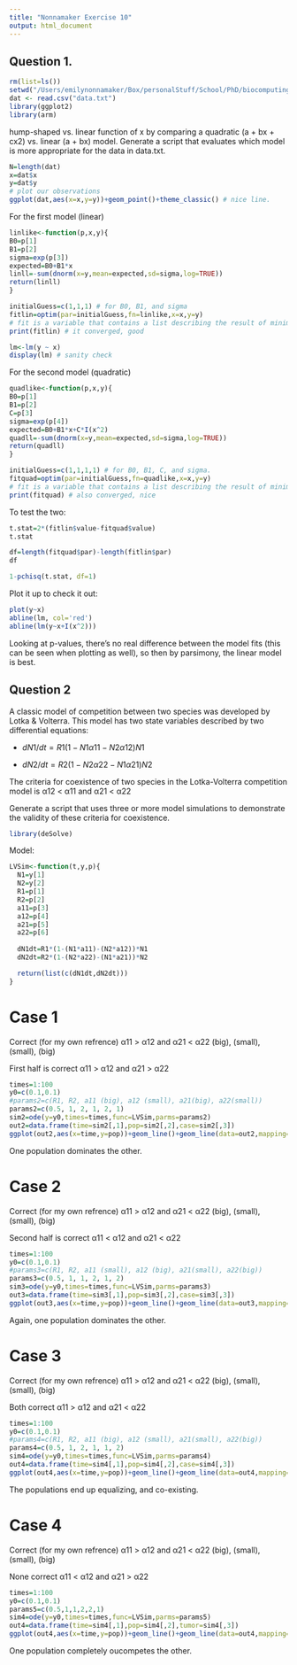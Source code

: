 ```yaml
---
title: "Nonnamaker Exercise 10"
output: html_document
---
```


## Question 1. 

```r
rm(list=ls())
setwd("/Users/emilynonnamaker/Box/personalStuff/School/PhD/biocomputingFall2018/Exercises/Biocomp-Fall2018-181109-Exercise10")
dat <- read.csv("data.txt")
library(ggplot2)
library(arm)
```

hump-shaped vs. linear function of x by comparing a quadratic
(a + bx + cx2) vs. linear (a + bx) model.
Generate a script that evaluates which model is more appropriate for the data in data.txt.

```r
N=length(dat)
x=dat$x
y=dat$y
# plot our observations
ggplot(dat,aes(x=x,y=y))+geom_point()+theme_classic() # nice line. 
```

For the first model (linear)
```r
linlike<-function(p,x,y){
B0=p[1]
B1=p[2]
sigma=exp(p[3])
expected=B0+B1*x
linll=-sum(dnorm(x=y,mean=expected,sd=sigma,log=TRUE))
return(linll)
}
```

```r
initialGuess=c(1,1,1) # for B0, B1, and sigma
fitlin=optim(par=initialGuess,fn=linlike,x=x,y=y)
# fit is a variable that contains a list describing the result of minimization
print(fitlin) # it converged, good

lm<-lm(y ~ x) 
display(lm) # sanity check
```

For the second model (quadratic)

```r
quadlike<-function(p,x,y){
B0=p[1]
B1=p[2]
C=p[3]
sigma=exp(p[4])
expected=B0+B1*x+C*I(x^2)
quadll=-sum(dnorm(x=y,mean=expected,sd=sigma,log=TRUE))
return(quadll)
}
```

```r
initialGuess=c(1,1,1,1) # for B0, B1, C, and sigma.
fitquad=optim(par=initialGuess,fn=quadlike,x=x,y=y)
# fit is a variable that contains a list describing the result of minimization
print(fitquad) # also converged, nice
```

To test the two:

```r
t.stat=2*(fitlin$value-fitquad$value)
t.stat

df=length(fitquad$par)-length(fitlin$par)
df

1-pchisq(t.stat, df=1)
```

Plot it up to check it out:

```r
plot(y~x)
abline(lm, col='red')
abline(lm(y~x+I(x^2)))
```

Looking at p-values, there's no real difference between the model fits (this can be seen when plotting as well), so then by parsimony, the linear model is best. 

## Question 2

A classic model of competition between two species was developed by Lotka & Volterra. This model has two state variables described by two differential equations:

* $dN1/dt = R1(1 − N1α11 − N2α12)N1$

* $dN2/dt = R2(1 − N2α22 − N1α21)N2$

The criteria for coexistence of two species in the Lotka-Volterra competition model is α12 < α11 and α21 < α22

Generate a script that uses three or more model simulations to demonstrate the validity of these criteria for coexistence.

```r
library(deSolve)
```

Model: 

```r
LVSim<-function(t,y,p){
  N1=y[1]
  N2=y[2]
  R1=p[1]
  R2=p[2]
  a11=p[3]
  a12=p[4]
  a21=p[5]
  a22=p[6]
  
  dN1dt=R1*(1-(N1*a11)-(N2*a12))*N1
  dN2dt=R2*(1-(N2*a22)-(N1*a21))*N2

  return(list(c(dN1dt,dN2dt)))
}
```

# Case 1

Correct (for my own refrence) 
α11 > α12 and α21 < α22
(big), (small), (small), (big)

First half is correct
α11 > α12 and α21 > α22

```r
times=1:100
y0=c(0.1,0.1)
#params2=c(R1, R2, a11 (big), a12 (small), a21(big), a22(small))
params2=c(0.5, 1, 2, 1, 2, 1)
sim2=ode(y=y0,times=times,func=LVSim,parms=params2)
out2=data.frame(time=sim2[,1],pop=sim2[,2],case=sim2[,3])
ggplot(out2,aes(x=time,y=pop))+geom_line()+geom_line(data=out2,mapping=aes(x=time,y=case),col='red')+theme_classic()
```

One population dominates the other. 

# Case 2

Correct (for my own refrence) 
α11 > α12 and α21 < α22
(big), (small), (small), (big)

Second half is correct
α11 < α12 and α21 < α22

```r
times=1:100
y0=c(0.1,0.1)
#params3=c(R1, R2, a11 (small), a12 (big), a21(small), a22(big))
params3=c(0.5, 1, 1, 2, 1, 2)
sim3=ode(y=y0,times=times,func=LVSim,parms=params3)
out3=data.frame(time=sim3[,1],pop=sim3[,2],case=sim3[,3])
ggplot(out3,aes(x=time,y=pop))+geom_line()+geom_line(data=out3,mapping=aes(x=time,y=case),col='red')+theme_classic()
```

Again, one population dominates the other. 

# Case 3

Correct (for my own refrence) 
α11 > α12 and α21 < α22
(big), (small), (small), (big)

Both correct
α11 > α12 and α21 < α22

```r
times=1:100
y0=c(0.1,0.1)
#params4=c(R1, R2, a11 (big), a12 (small), a21(small), a22(big))
params4=c(0.5, 1, 2, 1, 1, 2)
sim4=ode(y=y0,times=times,func=LVSim,parms=params4)
out4=data.frame(time=sim4[,1],pop=sim4[,2],case=sim4[,3])
ggplot(out4,aes(x=time,y=pop))+geom_line()+geom_line(data=out4,mapping=aes(x=time,y=case),col='red')+theme_classic()
```

The populations end up equalizing, and co-existing. 

# Case 4

Correct (for my own refrence) 
α11 > α12 and α21 < α22
(big), (small), (small), (big)

None correct
α11 < α12 and α21 > α22

```r
times=1:100
y0=c(0.1,0.1)
params5=c(0.5,1,1,2,2,1)
sim4=ode(y=y0,times=times,func=LVSim,parms=params5)
out4=data.frame(time=sim4[,1],pop=sim4[,2],tumor=sim4[,3])
ggplot(out4,aes(x=time,y=pop))+geom_line()+geom_line(data=out4,mapping=aes(x=time,y=tumor),col='red')+theme_classic()
```

One population completely oucompetes the other. 